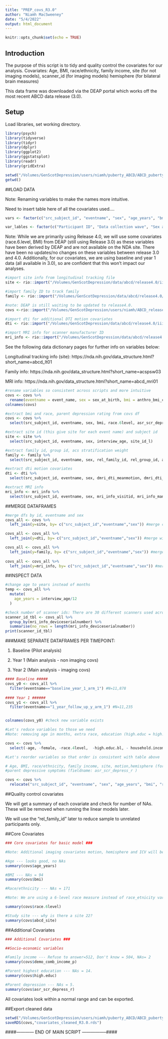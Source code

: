 ```yaml
---
title: "PREP_covs_R3.0"
author: "Niamh MacSweeney"
date: "5/4/2022"
output: html_document
---
```


```r
knitr::opts_chunk$set(echo = TRUE)
```

## Introduction

The purpose of this script is to tidy and quality control the covariates for our analysis.
Covariates: Age, BMI, race/ethnicity, family income, site (for not imaging models), scanner_id (for imaging models) hemisphere (for bilateral brain measures)

This data frame was downloaded via the DEAP portal which works off the most recent ABCD data release (3.0). 

## Setup

Load libraries, set working directory.

```r

library(psych)
library(tidyverse)
library(tidyr)
library(dplyr)
library(ggplot2)
library(ggstatsplot)
library(readr)
library(gridExtra)

setwd("/Volumes/GenScotDepression/users/niamh/puberty_ABCD/ABCD_puberty_depression/prep")
getwd()

```

##LOAD DATA

Note: Renaming variables to make the names more intuitive. 

Need to insert table here of all the covariates used.... 

```r

vars <- factor(c("src_subject_id", "eventname", "sex", "age_years", "bmi", "race.6level", "demo_comb_income_p",  "abcd_site", "high.educ", "fsqc_qu_motion", "asr_scr_depress_r", "rel_family_id"))

var_lables <- factor(c("Participant ID", "Data collection wave", "Sex at birth", "Age in years", "Body Mass Index", "Race (6-level categorisation", "Household income", "Study site", "Highest education of parents", "FreeSurfer QC motion", "Parent (self-report) depressive problems", "Family ID"))

```

Note: While we are primarily using Release 4.0, we will use some covariates (race.6.level, BMI) from DEAP (still using Release 3.0) as these variables have been derived by DEAP and are not available on the NDA site. There have been no updates/no changes on these variables between release 3.0 and 4.0. Additionally, for our covariates, we are using baseline and year 1 data (all available in 3.0), so are confident that this won't impact our analyses. 


```r
#import site info from longitudinal tracking file
site <- rio::import("/Volumes/GenScotDepression/data/abcd/release4.0/iii.data/Culture_and_Environment/abcd_lt01.rds")

#import family ID to track family
family <- rio::import("/Volumes/GenScotDepression/data/abcd/release4.0/iii.data/Culture_and_Environment/acspsw03.rds")

#note: DEAP is still waiting to be updated to release4.0.
covs <-rio::import("/Volumes/GenScotDepression/users/niamh/ABCD_release3.0/iii.data/DEAP_data_downloads/covs_puberty_RR.rds") 

#import dti for additional DTI motion covariates 
dti <- rio::import("/Volumes/GenScotDepression/data/abcd/release4.0/iii.data/MRI_T_roi/abcd_dti_p101.rds")

#import MRI info for scanner manufacturer ID
mri_info <- rio::import("/Volumes/GenScotDepression/data/abcd/release4.0/iii.data/MRI_T_roi/abcd_mri01.rds")
```

See the following data dictionary pages for further info on variables below:

Longitudinal tracking info (site): https://nda.nih.gov/data_structure.html?short_name=abcd_lt01

Family info: https://nda.nih.gov/data_structure.html?short_name=acspsw03

MRI info: https://nda.nih.gov/data_structure.html?short_name=abcd_mri01

```r
#rename variables so consistent across scripts and more intuitive
covs <- covs %>% 
  rename(eventname = event_name, sex = sex_at_birth, bmi = anthro_bmi_calc)
colnames(covs)

#extract bmi and race, parent depression rating from covs df
covs <- covs %>% 
  select(src_subject_id, eventname, sex, bmi, race.6level, asr_scr_depress_r)

#extract site id (this give site for each event name) and subject id 
site <- site %>% 
  select(src_subject_id, eventname, sex, interview_age, site_id_l)

#extract family id, group id, acs stratification weight 
family <- family %>% 
  select(src_subject_id, eventname, sex, rel_family_id, rel_group_id, acs_raked_propensity_score)

#extract dti motion covariates 
dti <- dti %>% 
  select(src_subject_id, eventname, sex, dmri_dti_meanmotion, dmri_dti_meanrot, dmri_dti_meantrans)

#extract MRI info
mri_info <- mri_info %>% 
  select(src_subject_id, eventname, sex, mri_info_visitid, mri_info_manufacturersmn, mri_info_deviceserialnumber, mri_info_magneticfieldstrength, mri_info_studydate)
```

##MERGE DATAFRAMES

```r

#merge dfs by id, eventname and sex
covs_all <- covs %>% 
  left_join(y=site, by= c("src_subject_id","eventname","sex")) #merge covs and site

covs_all <- covs_all %>% 
  left_join(y=dti, by= c("src_subject_id","eventname","sex")) #merge with dti

covs_all <- covs_all %>% 
  left_join(y=family, by= c("src_subject_id","eventname","sex")) #merge with family
                     
covs_all <- covs_all %>% 
  left_join(y=mri_info, by= c("src_subject_id","eventname","sex")) #merge with mri info

```
##INSPECT DATA

```r

#change age to years instead of months 
temp <- covs_all %>%
  mutate(
    age_years = interview_age/12 
  )

#check number of scanner ids: There are 30 different scanners used across 21 sites 
scanner_id_tbl <- covs_all %>%
  group_by(mri_info_deviceserialnumber) %>% 
  summarise(no_rows = length(mri_info_deviceserialnumber))
print(scanner_id_tbl)

```

###MAKE SEPARATE DATAFRAMES PER TIMEPOINT:

1. Baseline (Pilot analysis)

2. Year 1 (Main analysis - non imaging covs)

3. Year 2 (Main analysis - imaging covs)

```r
#### Baseline #####
covs_y0 <- covs_all %>% 
  filter(eventname=="baseline_year_1_arm_1") #N=11,878
  
#### Year 1 ######
covs_y1 <- covs_all %>% 
  filter(eventname=="1_year_follow_up_y_arm_1") #N=11,235


colnames(covs_y0) #check new variable exists

#Let's reduce variables to those we need 
#Note: removing age in months, extra race, education (high.educ = high.educ.bl) and income vars.

covs <- covs %>% 
  select(-age, -female, -race.4level,  -high.educ.bl, - household.income)

#Let's reorder variables so that order is consistent with table above

# Age, BMI, race/ethnicity, family income, site, motion,hemisphere (for bilateral brain measures),
#parent depressive symptoms (fieldname: asr_scr_depress_r )

covs <- covs %>% 
  relocate("src_subject_id", "eventname", "sex", "age_years", "bmi", "race.6level", "demo_comb_income_p",  "abcd_site", "high.educ", "fsqc_qu_motion", "asr_scr_depress_r", "rel_family_id")

```
##Quality control covariates

We will get a summary of each covariate and check for number of NAs. These will be removed when running the linear models later.  

We will use the "rel_family_id" later to reduce sample to unrelated participants only. 

##Core Covariates

```r
### Core covariates for basic model ###

#Note: Additional imaging covariates motion, hemisphere and ICV will be added later from PREP.imaging file when building models. 

#Age --- looks good, no NAs
summary(covs$age_years)

#BMI --- NAs = 94
summary(covs$bmi)

#Race/ethnicity --- NAs = 171

#Note: We are using a 6-level race measure instead of race_etnicity variable in an effort to make the measure more representative. "race.6level" includes White, Black, Asian, AIAN/NHPI (Asian Indian/Alaskan American/Native Hawaiian/Pacific Islander), Other, Mixed. 

summary(covs$race.6level)

#Study site --- why is there a site 22? 
summary(covs$abcd_site)

```

##Additional Covariates

```r
### Additional Covariates ###

##Socio-economic variables

#Family income --- Refuse to answer=512, Don't know = 504, NAs= 2
summary(covs$demo_comb_income_p)

#Parent highest education --- NAs = 14.
summary(covs$high.educ)

#Parent depression --- NAs = 5. 
summary(covs$asr_scr_depress_r)

```

All covariates look within a normal range and can be exported. 

##Export cleaned data 

```r
setwd("/Volumes/GenScotDepression/users/niamh/puberty_ABCD/ABCD_puberty_depression/data")
saveRDS(covs,"covariates_cleaned_R3.0.rds")
```
####------------ END OF MAIN SCRIPT -----------------####



